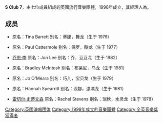 {{expand|time=2007-09-26T20:15:58Z}}
{{藝人
| 姓名 = 七小龙
| 類型 = 組合
| 英文名 = S Club 7、S Club
| 圖片 = S Club 7 2015.jpg
| 圖片簡介 = 
| 國籍 = {{UK}}
| 音樂類型 = [[流行音乐|流行音乐]]
| 活躍年代 = 1999年－2003年 , 2014至今
| 唱片公司 = MCA Music<br />[[Polydor_Records|Polydor Records]]
| 經紀公司 =
| 網站 = 
| 現任成員 = {{tsl|en|Tina Barrett|蒂娜·巴雷特}}<br />{{tsl|en|Paul Cattermole|保罗·卡特莫尔}} (1999-2002 , 2014至今)<br />[[強·李|乔恩·李]]<br />{{tsl|en|Bradley McIntosh|布莱蒂雷·麦克印托什}}<br />{{tsl|en|Jo O'Meara|乔·欧米拉}}<br />{{tsl|en|Hannah Spearritt|汉娜·斯皮尔里特}}<br />[[雷切尔·史蒂文森|雷切尔·史蒂文森]]
}}
'''S Club 7'''，由七位成員組成的英國流行音樂團體，1998年成立，其經理人為{{le|西蒙·富勒|Simon Fuller}}。

== 成员 ==
* {{tsl|en|Tina Barrett|蒂娜·巴雷特}} 原名：Tina Barrett 别名：蒂娜，舞龙（生于 1976）
* {{tsl|en|Paul Cattermole|保罗·卡特莫尔}} 原名：Paul Cattermole 别名：保罗，酷龙（生于 1977）
* [[強·李|乔恩·李]] 原名：Jon Lee 别名：乔，豆豆龙（生于 1982）
* {{tsl|en|Bradley McIntosh|布莱蒂雷·麦克印托什}} 原名：Bradley McIntosh 别名：布莱尼，乌龙（生于 1981）
* {{tsl|en|Jo O'Meara|乔·欧米拉}} 原名：Jo O'Meara 别名：巧儿，宝贝龙（生于 1979）
* {{tsl|en|Hannah Spearritt|汉娜·斯皮尔里特}} 原名：Hannah Spearritt 别名：汉娜，漂漂龙（生于 1981）
* [[雷切尔·史蒂文森|雷切尔·史蒂文森]] 原名：Rachel Stevens 别名：瑞秋，水灵龙（生于 1978）
{{Authority control}}
{{band-stub}}
{{DEFAULTSORT:S Club 7}}
[[Category:英國演唱团体|Category:英國演唱团体]]
[[Category:1999年成立的音樂團體|Category:1999年成立的音樂團體]]
[[Category:全英音樂獎獲得者|Category:全英音樂獎獲得者]]
